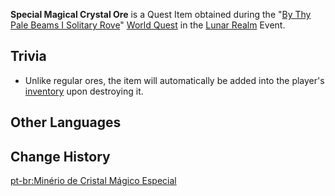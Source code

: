 {{Item Infobox
|id           = 101546
|image        = Item Magical Crystal Chunk.png
|type         = Quest Items
|description  = The special magical crystal ore mentioned in the sailing log. It looks exactly the same as normal magical crystal ore, so there must be some other key factor that allows it to attract the Lunar Leviathan.
|source1      = [[By Thy Pale Beams I Solitary Rove]]
}}
'''Special Magical Crystal Ore''' is a Quest Item obtained during the "[[By Thy Pale Beams I Solitary Rove]]" [[World Quest]] in the [[Lunar Realm]] Event.

==Trivia==
*Unlike regular ores, the item will automatically be added into the player's [[inventory]] upon destroying it.

==Other Languages==
{{Other Languages
|default_hidden = 1
|en      = Special Magical Crystal Ore
|zhs     = 特殊的魔晶矿
|zhs_rm  = Tèshū de Mó Jīng Kuàng
|zht     = 特殊的魔晶礦
|zht_rm  = Tèshū de Mó Jīng Kuàng
|ja      = 特殊な魔晶鉱
|ja_rm   = Tokushu-na Mashoukou{{Assumed}}
|ko      = 특수한 마법 수정석
|ko_rm   = Teuksuhan Mabeop Sujeongseok
|es      = Mineral de cristal mágico especial
|fr      = Minerai de cristal magique spécial
|ru      = Особая магическая кристальная руда
|th      = Special Magical Crystal Ore
|vi      = Mỏ Ma Tinh Đặc Biệt
|de      = Besonderes magisches Kristallerz
|id      = Magical Crystal Ore Spesial
|pt      = Minério de Cristal Mágico Especial
}}

==Change History==
{{Change History|2.1}}
[[pt-br:Minério de Cristal Mágico Especial]]